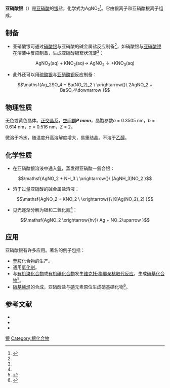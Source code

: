 {{chembox
| verifiedrevid = 
|   Name = 
|   ImageFile = Silbernitrit.jpg
<!-- | ImageSize = 120px -->
|   ImageName = 亚硝酸银
|   IUPACName = Silver nitrite
|   OtherNames =
| Section1 = {{Chembox Identifiers
|   ChemSpiderID_Ref = {{chemspidercite|correct|chemspider}}
| ChemSpiderID = 141361
| PubChem = 160904
| UNII_Ref = {{fdacite|correct|FDA}}
| UNII = 
| InChI = 1S/Ag.HNO2/c;2-1-3/h;(H,2,3)/q+1;/p-1
| InChIKey = KKKDGYXNGYJJRX-UHFFFAOYSA-M
| SMILES = N(=O)[O-].[Ag+]
| StdInChI_Ref = {{stdinchicite|correct|chemspider}}
| StdInChI = 
| StdInChIKey_Ref = {{stdinchicite|correct|chemspider}}
| StdInChIKey = 
| CASNo_Ref = {{cascite|correct|CAS}}
| CASNo = 7783-99-5
| EINECS = 232-041-7
| RTECS = 
  }}
| Section2 = {{Chembox Properties
|   Formula = AgNO<sub>2</sub>
|   MolarMass = 153.87 g/mol
|   Appearance = 无色至黄色晶体
|   Density = 4,453 g·cm<sup>−3</sup>（19 °C）<ref name="Eagleson">Mary Eagleson: ''Concise encyclopedia chemistry'',  S. 988., ({{Google Book|BuchID=Owuv-c9L_IMC&pg|Seite=988}})</ref>
|   Solubility = 微溶于水
* 0.155 g/100 mL（0 °C）
* 0.275 g/100 mL（15 °C）
* 1.363 g/100 mL（60 °C）<ref name="Creighton">H.J.M. Creighton & W.H. Ward: ''Determination of the solubility of silver nitrite and its degree of dissociation in a saturated solution'', J. Amer. Chem. Soc, 37, 1915, 2333–2338.</ref>
沸水中分解<ref name="Creighton" />
|   SolubleOther = 不溶于[[乙醇|乙醇]]
|   MeltingPtC = 140
|    Melting_notes = 分解
|   BoilingPtC =
  }}
| Section3 = {{Chembox Structure
|   CrystalStruct = 
  }}
| Section4 = {{Chembox Thermochemistry
|   DeltaHf = 
  }}
| Section7 = {{Chembox Hazards
|   Reference = <ref name="Sigma">{{Sigma-Aldrich|Aldrich|545015|Datum=5. August 2011|Name=Silver nitrite , 99.98% trace metals basis}}</ref>
|   ExternalMSDS = [http://www.sigmaaldrich.com/MSDS/MSDS/DisplayMSDSPage.do?country=CA&language=en&productNumber=227188&brand=ALDRICH&PageToGoToURL=http%3A%2F%2Fwww.sigmaaldrich.com%2Fcatalog%2Fproduct%2Faldrich%2F227188%3Flang%3Den Sigma-Aldrich] 
|   EUClass = {{Hazchem O}} {{Hazchem Xn}} {{Hazchem N}}
|   RPhrases = {{R8}}, {{R22}}, {{R36/38}}, {{R50/53}}
|   SPhrases = {{S26}}, {{S45}}, {{S60}}, {{S61}}
|   GHSPictograms = {{GHS flame over circle}} {{GHS exclamation mark}} {{GHS environment}}
|   HPhrases = {{H-phrases|272|302|315|319|400}}
|   PPhrases = {{P-phrases|220|273|305+351+338}}
|   NFPA-H = 2  | NFPA-F = 0 | NFPA-R = 2 }}
}}
'''亚硝酸银'''（{{lang-en|Silver nitrite}}）是[[亚硝酸|亚硝酸]]的[[银|银]]盐，化学式为AgNO<sub>2</sub><ref>{{Cite web |url=http://www.americanelements.com/silver-nitrite.html |title=American elements |accessdate=2014-06-01 |archive-date=2014-07-01 |archive-url=https://web.archive.org/web/20140701082846/http://americanelements.com/silver-nitrite.html |dead-url=no }}</ref>。它由银离子和亚硝酸根离子组成。

== 制备 ==
* 亚硝酸银可通过[[硝酸银|硝酸银]]与亚硝酸的碱金属盐反应制备<ref name=Silver />，如硝酸银与[[亚硝酸钾|亚硝酸钾]]在溶液中反应制备，生成亚硝酸银絮状沉淀<ref name="Creighton" />：
:<math>\mathrm{AgNO_3 (aq) + KNO_2 (aq) \rightarrow\ AgNO_2 \downarrow + KNO_3 (aq)}</math>

* 此外还可以用[[硫酸银|硫酸银]]与[[亚硝酸钡|亚硝酸钡]]反应制备：
:<math>\mathsf{Ag_2SO_4 + Ba(NO_2)_2 \ \xrightarrow{}\ 2AgNO_2 + BaSO_4\downarrow }</math>

== 物理性质 ==
无色或黄色晶体。[[正交晶系|正交晶系]]，[[空间群|空间群]]'''''P mmn'''''，晶胞参数''a'' = 0.3505 nm，''b'' = 0.614 nm，''c'' = 0.516 nm，Z = 2。

微溶于冷水，随温度升高溶解度增大，易重结晶。不溶于[[乙醇|乙醇]]。

== 化学性质 ==
* 在亚硝酸银溶液中通入[[氨|氨]]，蒸发得亚硝酸一氨合银：
:<math>\mathsf{AgNO_2 + NH_3 \ \xrightarrow{}\ [AgNH_3]NO_2 }</math>

* 溶于过量亚硝酸的碱金属盐溶液：
:<math>\mathsf{AgNO_2 + KNO_2 \ \xrightarrow{}\ K[Ag(NO_2)_2] }</math>

* 见光逐渐分解为银和二氧化氮<ref name="Eagleson"/>：
:<math>\mathsf{AgNO_2 \xrightarrow{hv}\ Ag + NO_2\uparrow }</math>

== 应用 ==
亚硝酸银有许多应用。著名的例子包括：
* [[苯胺|苯胺]]化合物的生产。
* 通用[[氧化剂|氧化剂]]。
* 与[[有机溴化合物|有机溴化合物]]或[[有机碘化合物|有机碘化合物]]发生[[维克托·梅耶#科学贡献|维克托·梅耶]][[亲核取代反应|亲核取代反应]]，生成[[硝基化合物|硝基化合物]]<ref name=Silver>{{cite journal|last=Kornblum, N. and Ungnade, H. E.|title=1-NITROÖCTANE|journal=Organic Synthesis|year=1958|volume=38|page=75|url=http://www.orgsyn.org/Content/pdfs/procedures/cv4p0724.pdf|accessdate=6 January 2014|archive-date=2014-01-06|archive-url=https://web.archive.org/web/20140106032123/http://www.orgsyn.org/Content/pdfs/procedures/cv4p0724.pdf|dead-url=no}}</ref>。
* [[硝基烯烃|硝基烯烃]]的合成，亚硝酸盐与[[碘|碘]]元素原位生成硝基碘化物<ref>{{cite journal|last=Waldman, Steve; Monte, Aaron, Monte; Bracey, Ann; and Nichols, David|title=One-pot Claisen rearrangement/O-methylation/alkene isomerization in the synthesis of ortho-methoxylated phenylisopropylamines|journal=Tetrahedron Letters|year=1996|volume=37|issue=44|pages=7889–7892|doi=10.1016/0040-4039(96)01807-2|url=http://www.sciencedirect.com/science/article/pii/0040403996018072|accessdate=4 January 2014|archive-date=2015-09-24|archive-url=https://web.archive.org/web/20150924140034/http://www.sciencedirect.com/science/article/pii/0040403996018072|dead-url=no}}</ref>。

== 参考文献 ==
{{reflist}}
* {{cite book
 |title = Справочник химика |edition = 2-е изд., испр |editor = Редкол.: Никольский Б.П. и др. |location = М.-Л.
 |publisher = Химия |year = 1966 |series = 1 |pages = 1072
}}
* {{cite book
 |title = Справочник химика |edition = 3-е изд., испр |editor = Редкол.: Никольский Б.П. и др. |location = Л.
 |publisher = Химия |year = 1971 |series= 2 |pages = 1168
}}
* {{cite book
 |author = Рипан Р., Четяну И. |title = Неорганическая химия. Химия металлов |location = М. |publisher = Мир
 |year = 1972 |series = 2 |pages = 871
}}

{{银化合物}}
{{亚硝酸盐}}

[[Category:亚硝酸盐|银]]
[[Category:银化合物|Category:银化合物]]